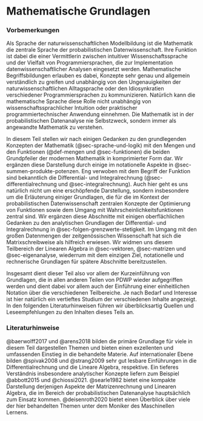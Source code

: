 # Mathematische Grundlagen
\normalsize
### Vorbemerkungen {-}

Als Sprache der naturwissenschaftlichen Modellbildung ist die Mathematik die 
zentrale Sprache der probabilistischen Datenwissenschaft. Ihre Funktion ist dabei 
die einer Vermittlerin zwischen intuitiver Wissenschaftssprache und der Vielfalt 
von Programmiersprachen, die zur Implementation datenwissenschaftlicher Analysen 
eingesetzt werden. Mathematische Begriffsbildungen erlauben es dabei, Konzepte sehr 
genau und allgemein verständlich zu greifen und unabhängig von den Ungenauigkeiten 
der naturwissenschaftlichen Alltagsprache oder den Idiosynkratien verschiedener 
Programmiersprachen zu kommunizieren. Natürlich kann die mathematische Sprache 
diese Rolle nicht unabhängig von wissenschaftssprachlicher Intuition oder praktischer 
programmiertechnischer Anwendung einnehmen. Die Mathematik ist in der probabilistischen 
Datenanalyse nie Selbstzweck, sondern immer als angewandte Mathematik zu verstehen.

In diesem Teil stellen wir nach einigen Gedanken zu den grundlegenden Konzepten
der Mathematik (@sec-sprache-und-logik) mit den Mengen und den Funktionen 
(@def-mengen und @sec-funktionen) die beiden Grundpfeiler der modernen Mathematik 
in komprimierter Form dar. Wir ergänzen diese Darstellung durch einige im notationelle
Aspekte in @sec-summen-produkte-potenzen. Eng verwoben mit dem Begriff der
Funktion sind bekanntlich die Differential- und Integralrechnung (@sec-differentialrechnung
und @sec-integralrechnung). Auch hier geht es uns natürlich nicht um eine 
erschöpfende Darstellung, sondern insbesondere um die Erläuterung einiger Grundlagen, 
die für die im Kontext der probabilistischen Datenwissenschaft zentralen Konzepte der
Optimierung von Funktionen sowie dem Umgang mit Wahrscheinlichkeitsfunktionen 
zentral sind. Wir ergänzen diese Abschnitte mit einigen oberflächlichen Gedanken 
zu den analytischen Grundlagen der Differential- und Integralrechnung in 
@sec-folgen-grenzwerte-stetigkeit. Im Umgang mit den großen Datenmengen der
zeitgenössischen Wissenschaft hat sich die Matrixschreibweise als hilfreich 
erwiesen. Wir widmen uns diesem Teilbereich der Linearen Algebra in @sec-vektoren,
@sec-matrizen und @sec-eigenanalyse, wiederrum mit dem einzigen Ziel, notationelle
und rechnerische Grundlagen für spätere Abschnitte bereitzustellen.

Insgesamt dient dieser Teil also vor allem der Kurzeinführung von Grundlagen,
die in allen anderen Teilen von PDWP wieder aufgegriffen werden und dient dabei
vor allem auch der Einführung einer einheitlichen Notation über die verschiedenen
Teilbereiche. Je nach Bedarf und Interesse ist hier natürlich ein
vertieftes Studium der verschiedenen Inhalte angezeigt. In den folgenden Literaturhinweisen
führen wir überblicksartig Quellen und Leseempfehlungen zu den Inhalten dieses Teils an.  

### Literaturhinweise {-}

@baerwolff2017 und @arens2018 bilden die primäre Grundlage für viele in diesem
Teil dargestellen Themen und bieten einen exzellenten und umfassenden Einstieg 
in die behandelte Materie. Auf internationaler Ebene bilden @spivak2008
und @strang2009 sehr gut lesbare Einführungen in die Differentialrechnung und 
die Lineare Algebra, respektive. Ein tieferes Verständnis insbesondere analytischer Konzepte 
liefern zum Beispiel @abbott2015 und @chiossi2021. @searle1982 bietet eine kompakte
Darstellung derjenigen Aspekte der Matrizenrechnung und Linearen Algebra, die
im Bereich der probabilistischen Datenanalyse hauptsächlich zum Einsatz kommen.
@deisenroth2020 bietet einen Überblick über viele der hier behandelten Themen 
unter dem Moniker des Maschinellen Lernens.







